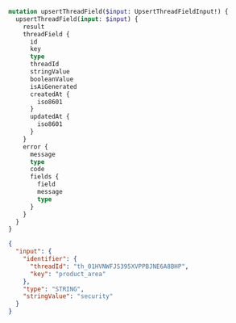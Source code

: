 ```graphql Mutation
mutation upsertThreadField($input: UpsertThreadFieldInput!) {
  upsertThreadField(input: $input) {
    result
    threadField {
      id
      key
      type
      threadId
      stringValue
      booleanValue
      isAiGenerated
      createdAt {
        iso8601
      }
      updatedAt {
        iso8601
      }
    }
    error {
      message
      type
      code
      fields {
        field
        message
        type
      }
    }
  }
}
```

```json Variables
{
  "input": {
    "identifier": {
      "threadId": "th_01HVNWFJS395XVPPBJNE6A8BHP",
      "key": "product_area"
    },
    "type": "STRING",
    "stringValue": "security"
  }
}
```
